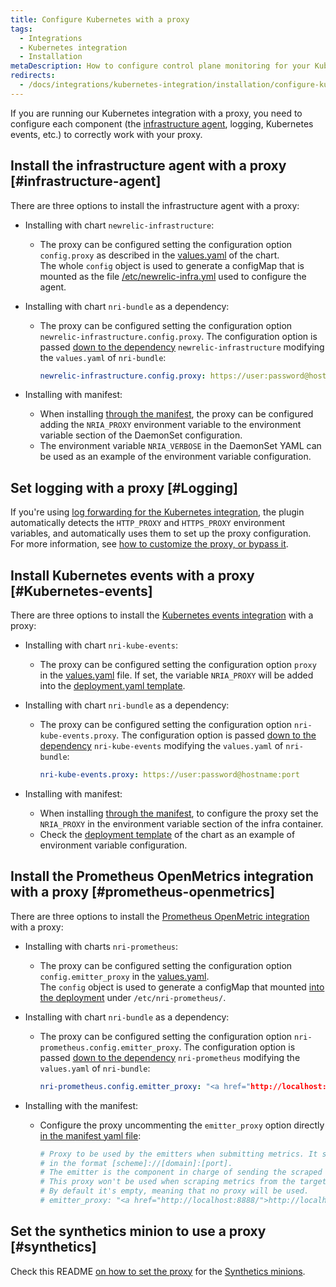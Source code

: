 ```yaml
---
title: Configure Kubernetes with a proxy
tags:
  - Integrations
  - Kubernetes integration
  - Installation
metaDescription: How to configure control plane monitoring for your Kubernetes integration with New Relic.
redirects:
  - /docs/integrations/kubernetes-integration/installation/configure-kubernetes-proxy
---
```


If you are running our Kubernetes integration with a proxy, you need to configure each component (the [infrastructure agent](/docs/infrastructure/install-infrastructure-agent), logging, Kubernetes events, etc.) to correctly work with your proxy.

## Install the infrastructure agent with a proxy [#infrastructure-agent]

There are three options to install the infrastructure agent with a proxy:

* Installing with chart `newrelic-infrastructure`:
  * The proxy can be configured setting the configuration option `config.proxy` as described in the [values.yaml](https://github.com/newrelic/helm-charts/blob/556d7d970d65ac1a9dcd30d6b7093b1e163cb281/charts/newrelic-infrastructure/values.yaml#L139) of the chart.  
    The whole `config` object is used to generate a configMap that is mounted as the file [/etc/newrelic-infra.yml](https://github.com/newrelic/helm-charts/blob/556d7d970d65ac1a9dcd30d6b7093b1e163cb281/charts/newrelic-infrastructure/templates/daemonset.yaml#L172) used to configure the agent.
* Installing with chart `nri-bundle` as a dependency:

  * The proxy can be configured setting the configuration option `newrelic-infrastructure.config.proxy`. The configuration option is passed [down to the dependency](https://github.com/newrelic/helm-charts/tree/master/charts/nri-bundle#configure-dependencies) `newrelic-infrastructure` modifying the `values.yaml` of `nri-bundle`:

    ```yaml
    newrelic-infrastructure.config.proxy: https://user:password@hostname:port
    ```
* Installing with manifest:
  * When installing [through the manifest](https://download.newrelic.com/infrastructure_agent/integrations/kubernetes/newrelic-infrastructure-k8s-latest.yaml), the proxy can be configured adding the `NRIA_PROXY` environment variable to the environment variable section of the DaemonSet configuration.
  * The environment variable `NRIA_VERBOSE` in the DaemonSet YAML can be used as an example of the environment variable configuration.

## Set logging with a proxy [#Logging]

If you're using [log forwarding for the Kubernetes integration](/docs/logs/enable-log-management-new-relic/enable-log-monitoring-new-relic/kubernetes-plugin-log-forwarding), the plugin automatically detects the `HTTP_PROXY` and `HTTPS_PROXY` environment variables, and automatically uses them to set up the proxy configuration. For more information, see [how to customize the proxy, or bypass it](https://github.com/newrelic/newrelic-fluent-bit-output#proxy-support).

## Install Kubernetes events with a proxy [#Kubernetes-events]

There are three options to install the [Kubernetes events integration](/docs/integrations/kubernetes-integration/kubernetes-events/install-kubernetes-events-integration) with a proxy:

* Installing with chart `nri-kube-events`:
  * The proxy can be configured setting the configuration option `proxy` in the [values.yaml](https://github.com/newrelic/helm-charts/blob/556d7d970d65ac1a9dcd30d6b7093b1e163cb281/charts/nri-kube-events/values.yaml#L31) file. If set, the variable `NRIA_PROXY` will be added into the [deployment.yaml template](https://github.com/newrelic/helm-charts/blob/556d7d970d65ac1a9dcd30d6b7093b1e163cb281/charts/nri-kube-events/templates/deployment.yaml#L69).
* Installing with chart `nri-bundle` as a dependency:

  * The proxy can be configured setting the configuration option `nri-kube-events.proxy`. The configuration option is passed [down to the dependency](https://github.com/newrelic/helm-charts/tree/master/charts/nri-bundle#configure-dependencies) `nri-kube-events` modifying the `values.yaml` of `nri-bundle`:

    ```yaml
    nri-kube-events.proxy: https://user:password@hostname:port
    ```
* Installing with manifest:
  * When installing [through the manifest](https://download.newrelic.com/infrastructure_agent/integrations/kubernetes/nri-kube-events-latest.yaml), to configure the proxy set the `NRIA_PROXY` in the environment variable section of the infra container.
  * Check the [deployment template](https://github.com/newrelic/helm-charts/blob/556d7d970d65ac1a9dcd30d6b7093b1e163cb281/charts/nri-kube-events/templates/deployment.yaml#L70) of the chart as an example of environment variable configuration.

## Install the Prometheus OpenMetrics integration with a proxy [#prometheus-openmetrics]

There are three options to install the [Prometheus OpenMetric integration](/docs/integrations/prometheus-integrations/get-started/send-prometheus-metric-data-new-relic) with a proxy:

* Installing with charts `nri-prometheus`:
  * The proxy can be configured setting the configuration option `config.emitter_proxy` in the [values.yaml](https://github.com/newrelic/helm-charts/blob/556d7d970d65ac1a9dcd30d6b7093b1e163cb281/charts/nri-prometheus/values.yaml#L62).  
    The `config` object is used to generate a configMap that mounted [into the deployment](https://github.com/newrelic/helm-charts/blob/556d7d970d65ac1a9dcd30d6b7093b1e163cb281/charts/nri-prometheus/templates/deployment.yaml#L36) under `/etc/nri-prometheus/`.
* Installing with chart `nri-bundle` as a dependency:

  * The proxy can be configured setting the configuration option `nri-prometheus.config.emitter_proxy`. The configuration option is passed [down to the dependency](https://github.com/newrelic/helm-charts/tree/master/charts/nri-bundle#configure-dependencies) `nri-prometheus` modifying the `values.yaml` of `nri-bundle`:

    ```yaml
    nri-prometheus.config.emitter_proxy: "<a href="http://localhost:8888/">http://localhost:8888</a>
    ```
* Installing with the manifest:

  * Configure the proxy uncommenting the `emitter_proxy` option directly [in the manifest yaml file](https://download.newrelic.com/infrastructure_agent/integrations/kubernetes/nri-prometheus-latest.yaml):

    ```yaml
    # Proxy to be used by the emitters when submitting metrics. It should be
    # in the format [scheme]://[domain]:[port].
    # The emitter is the component in charge of sending the scraped metrics.
    # This proxy won't be used when scraping metrics from the targets.
    # By default it's empty, meaning that no proxy will be used.
    # emitter_proxy: "<a href="http://localhost:8888/">http://localhost:8888</a>"
    ```

## Set the synthetics minion to use a proxy [#synthetics]

Check this README [on how to set the proxy](https://github.com/newrelic/helm-charts/tree/master/charts/synthetics-minion) for the [Synthetics minions](/docs/synthetics/synthetic-monitoring/private-locations/install-containerized-private-minions-cpms).
